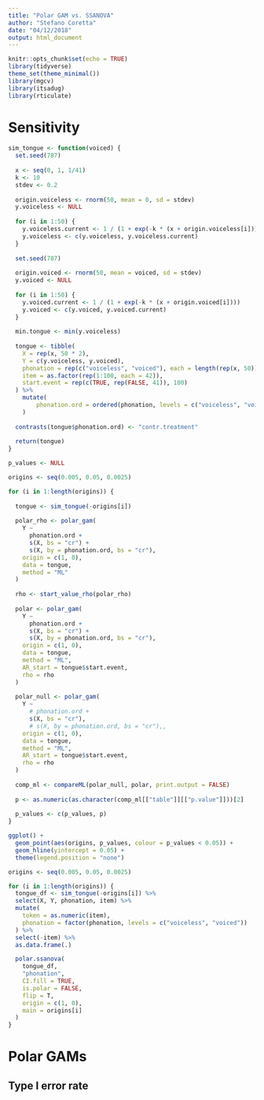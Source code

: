 ```yaml
---
title: "Polar GAM vs. SSANOVA"
author: "Stefano Coretta"
date: "04/12/2018"
output: html_document
---
```


```r
knitr::opts_chunk$set(echo = TRUE)
library(tidyverse)
theme_set(theme_minimal())
library(mgcv)
library(itsadug)
library(rticulate)
```

# Sensitivity

```r
sim_tongue <- function(voiced) {
  set.seed(787)
  
  x <- seq(0, 1, 1/41)
  k <- 10
  stdev <- 0.2
  
  origin.voiceless <- rnorm(50, mean = 0, sd = stdev)
  y.voiceless <- NULL
  
  for (i in 1:50) {
    y.voiceless.current <- 1 / (1 + exp(-k * (x + origin.voiceless[i])))
    y.voiceless <- c(y.voiceless, y.voiceless.current)
  }
  
  set.seed(787)
  
  origin.voiced <- rnorm(50, mean = voiced, sd = stdev)
  y.voiced <- NULL
  
  for (i in 1:50) {
    y.voiced.current <- 1 / (1 + exp(-k * (x + origin.voiced[i])))
    y.voiced <- c(y.voiced, y.voiced.current)
  }
  
  min.tongue <- min(y.voiceless)
  
  tongue <- tibble(
    X = rep(x, 50 * 2),
    Y = c(y.voiceless, y.voiced),
    phonation = rep(c("voiceless", "voiced"), each = length(rep(x, 50))),
    item = as.factor(rep(1:100, each = 42)),
    start.event = rep(c(TRUE, rep(FALSE, 41)), 100)
  ) %>%
    mutate(
        phonation.ord = ordered(phonation, levels = c("voiceless", "voiced"))
    )
  
  contrasts(tongue$phonation.ord) <- "contr.treatment"
  
  return(tongue)
}
```

```r
p_values <- NULL

origins <- seq(0.005, 0.05, 0.0025)

for (i in 1:length(origins)) {
  
  tongue <- sim_tongue(-origins[i])
  
  polar_rho <- polar_gam(
    Y ~
      phonation.ord +
      s(X, bs = "cr") +
      s(X, by = phonation.ord, bs = "cr"),
    origin = c(1, 0),
    data = tongue,
    method = "ML"
  )
  
  rho <- start_value_rho(polar_rho)
  
  polar <- polar_gam(
    Y ~
      phonation.ord +
      s(X, bs = "cr") +
      s(X, by = phonation.ord, bs = "cr"),
    origin = c(1, 0),
    data = tongue,
    method = "ML",
    AR_start = tongue$start.event,
    rho = rho
  )
  
  polar_null <- polar_gam(
    Y ~
      # phonation.ord +
      s(X, bs = "cr"),
      # s(X, by = phonation.ord, bs = "cr"),,
    origin = c(1, 0),
    data = tongue,
    method = "ML",
    AR_start = tongue$start.event,
    rho = rho
  )
  
  comp_ml <- compareML(polar_null, polar, print.output = FALSE)
  
  p <- as.numeric(as.character(comp_ml[["table"]][["p.value"]]))[2]
  
  p_values <- c(p_values, p)
}
```

```r
ggplot() +
  geom_point(aes(origins, p_values, colour = p_values < 0.05)) +
  geom_hline(yintercept = 0.05) +
  theme(legend.position = "none")
```

```r
origins <- seq(0.005, 0.05, 0.0025)

for (i in 1:length(origins)) {
  tongue_df <- sim_tongue(-origins[i]) %>%
  select(X, Y, phonation, item) %>%
  mutate(
    token = as.numeric(item),
    phonation = factor(phonation, levels = c("voiceless", "voiced"))
  ) %>%
  select(-item) %>%
  as.data.frame(.)

  polar.ssanova(
    tongue_df,
    "phonation",
    CI.fill = TRUE,
    is.polar = FALSE,
    flip = T,
    origin = c(1, 0),
    main = origins[i]
  )
}

```

# Polar GAMs

## Type I error rate

